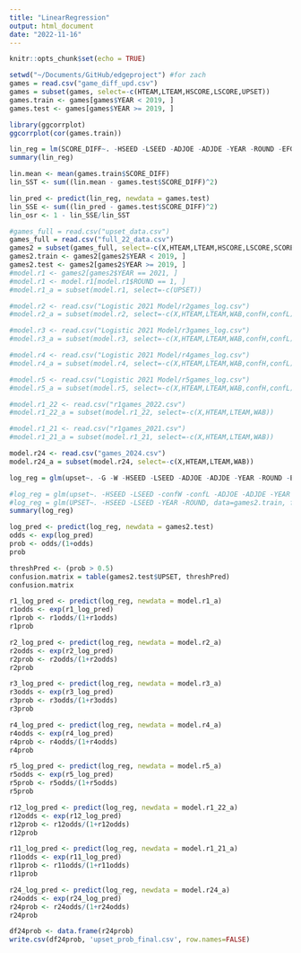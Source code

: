 ```yaml
---
title: "LinearRegression"
output: html_document
date: "2022-11-16"
---
```


```r
knitr::opts_chunk$set(echo = TRUE)
```

```r
setwd("~/Documents/GitHub/edgeproject") #for zach
games = read.csv("game_diff_upd.csv")
games = subset(games, select=-c(HTEAM,LTEAM,HSCORE,LSCORE,UPSET))
games.train <- games[games$YEAR < 2019, ]
games.test <- games[games$YEAR >= 2019, ]
```

```r
library(ggcorrplot)
ggcorrplot(cor(games.train))
```

```r
lin_reg = lm(SCORE_DIFF~. -HSEED -LSEED -ADJOE -ADJDE -YEAR -ROUND -EFG_D -EFG_O -BARTHAG, data=games.train)
summary(lin_reg)
```

```r
lin.mean <- mean(games.train$SCORE_DIFF)
lin_SST <- sum((lin.mean - games.test$SCORE_DIFF)^2)

lin_pred <- predict(lin_reg, newdata = games.test)
lin_SSE <- sum((lin_pred - games.test$SCORE_DIFF)^2)
lin_osr <- 1 - lin_SSE/lin_SST


```

```r
#games_full = read.csv("upset_data.csv")
games_full = read.csv("full_22_data.csv")
games2 = subset(games_full, select=-c(X,HTEAM,LTEAM,HSCORE,LSCORE,SCORE_DIFF,confW,confL,WAB))
games2.train <- games2[games2$YEAR < 2019, ]
games2.test <- games2[games2$YEAR >= 2019, ]
#model.r1 <- games2[games2$YEAR == 2021, ]
#model.r1 <- model.r1[model.r1$ROUND == 1, ]
#model.r1_a = subset(model.r1, select=-c(UPSET))

#model.r2 <- read.csv("Logistic 2021 Model/r2games_log.csv")
#model.r2_a = subset(model.r2, select=-c(X,HTEAM,LTEAM,WAB,confH,confL))

#model.r3 <- read.csv("Logistic 2021 Model/r3games_log.csv")
#model.r3_a = subset(model.r3, select=-c(X,HTEAM,LTEAM,WAB,confH,confL))

#model.r4 <- read.csv("Logistic 2021 Model/r4games_log.csv")
#model.r4_a = subset(model.r4, select=-c(X,HTEAM,LTEAM,WAB,confH,confL))

#model.r5 <- read.csv("Logistic 2021 Model/r5games_log.csv")
#model.r5_a = subset(model.r5, select=-c(X,HTEAM,LTEAM,WAB,confH,confL))

#model.r1_22 <- read.csv("r1games_2022.csv")
#model.r1_22_a = subset(model.r1_22, select=-c(X,HTEAM,LTEAM,WAB))

#model.r1_21 <- read.csv("r1games_2021.csv")
#model.r1_21_a = subset(model.r1_21, select=-c(X,HTEAM,LTEAM,WAB))

model.r24 <- read.csv("games_2024.csv")
model.r24_a = subset(model.r24, select=-c(X,HTEAM,LTEAM,WAB))
```

```r
log_reg = glm(upset~. -G -W -HSEED -LSEED -ADJOE -ADJDE -YEAR -ROUND -EFG_D -EFG_O -BARTHAG, data=games2, family="binomial")

#log_reg = glm(upset~. -HSEED -LSEED -confW -confL -ADJOE -ADJDE -YEAR -ROUND -EFG_D -EFG_O -BARTHAG, data=games2, family="binomial")
#log_reg = glm(UPSET~. -HSEED -LSEED -YEAR -ROUND, data=games2.train, family="binomial")
summary(log_reg)
```

```r
log_pred <- predict(log_reg, newdata = games2.test)
odds <- exp(log_pred)
prob <- odds/(1+odds)
prob
```

```r
threshPred <- (prob > 0.5)
confusion.matrix = table(games2.test$UPSET, threshPred)
confusion.matrix
```

```r
r1_log_pred <- predict(log_reg, newdata = model.r1_a)
r1odds <- exp(r1_log_pred)
r1prob <- r1odds/(1+r1odds)
r1prob
```


```r
r2_log_pred <- predict(log_reg, newdata = model.r2_a)
r2odds <- exp(r2_log_pred)
r2prob <- r2odds/(1+r2odds)
r2prob
```

```r
r3_log_pred <- predict(log_reg, newdata = model.r3_a)
r3odds <- exp(r3_log_pred)
r3prob <- r3odds/(1+r3odds)
r3prob
```

```r
r4_log_pred <- predict(log_reg, newdata = model.r4_a)
r4odds <- exp(r4_log_pred)
r4prob <- r4odds/(1+r4odds)
r4prob
```

```r
r5_log_pred <- predict(log_reg, newdata = model.r5_a)
r5odds <- exp(r5_log_pred)
r5prob <- r5odds/(1+r5odds)
r5prob
```

```r
r12_log_pred <- predict(log_reg, newdata = model.r1_22_a)
r12odds <- exp(r12_log_pred)
r12prob <- r12odds/(1+r12odds)
r12prob
```

```r
r11_log_pred <- predict(log_reg, newdata = model.r1_21_a)
r11odds <- exp(r11_log_pred)
r11prob <- r11odds/(1+r11odds)
r11prob
```

```r
r24_log_pred <- predict(log_reg, newdata = model.r24_a)
r24odds <- exp(r24_log_pred)
r24prob <- r24odds/(1+r24odds)
r24prob
```

```r
df24prob <- data.frame(r24prob) 
write.csv(df24prob, 'upset_prob_final.csv', row.names=FALSE)
```